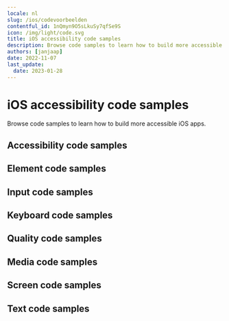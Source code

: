 ```yaml
---
locale: nl
slug: /ios/codevoorbeelden
contentful_id: 1nQmyn9O5sLkuSy7qfSe9S
icon: /img/light/code.svg
title: iOS accessibility code samples
description: Browse code samples to learn how to build more accessible iOS apps.
authors: [janjaap]
date: 2022-11-07
last_update:
  date: 2023-01-28
---
```


# iOS accessibility code samples

Browse code samples to learn how to build more accessible iOS apps.

## Accessibility code samples

<LinkList title="List of iOS Accessibility Code samples" isHighlighted={true}>
  <LinkListItem
    url="/nl/docs/ios/codevoorbeelden/accessibility-action"
    title="Accessibility action"
    appearance="link"
    label="Accessibility action on iOS"
    description="Accessibility actions provide alternative ways for users of assistive technologies to perform actions."
  />
  <LinkListItem
    url="/nl/docs/ios/codevoorbeelden/accessibility-announcement"
    title="Accessibility announcement"
    appearance="link"
    label="Accessibility announcement on iOS"
    description="Users of assistive technologies should be made aware of important changes in content through accessibility announcements."
  />
  <LinkListItem
    url="/nl/docs/ios/codevoorbeelden/accessibility-dialog"
    title="Accessibility dialog"
    appearance="link"
    label="Accessibility dialog on iOS"
    description="A dialog overlays the screen and offers one or more actions to proceed."
  />
  <LinkListItem
    url="/nl/docs/ios/codevoorbeelden/accessibility-focus-indicator"
    title="Accessibility focus indicator"
    appearance="link"
    label="Accessibility focus indicator on iOS"
    description="Users should know which element has focus when using a keyboard or assistive technology."
  />
  <LinkListItem
    url="/nl/docs/ios/codevoorbeelden/accessibility-focus"
    title="Accessibility focus"
    appearance="link"
    label="Accessibility focus on iOS"
    description="Sometimes you need to programmatically move the accessibility focus to a specific element."
  />
  <LinkListItem
    url="/nl/docs/ios/codevoorbeelden/accessibility-focusability"
    title="Accessibility focusability"
    appearance="link"
    label="Accessibility focusability on iOS"
    description="An element should indicate whether it should be focusable by assistive technologies or not."
  />
  <LinkListItem
    url="/nl/docs/ios/codevoorbeelden/accessibility-group"
    title="Accessibility group"
    appearance="link"
    label="Accessibility group on iOS"
    description="It is easier and quicker for users of assistive technologies to interact with grouped elements."
  />
  <LinkListItem
    url="/nl/docs/ios/codevoorbeelden/accessibility-hint"
    title="Accessibility hint"
    appearance="link"
    label="Accessibility hint on iOS"
    description="An accessibility hint helps users to understand what will happen after performing an action."
  />
  <LinkListItem
    url="/nl/docs/ios/codevoorbeelden/accessibility-label"
    title="Accessibility label"
    appearance="link"
    label="Accessibility label on iOS"
    description="An accessibility label helps users of assistive technologies to identify elements on the screen."
  />
  <LinkListItem
    url="/nl/docs/ios/codevoorbeelden/accessibility-language"
    title="Accessibility language"
    appearance="link"
    label="Accessibility language on iOS"
    description="When content is written in multiple languages, foreign words should ideally be indicated in their respective language."
  />
  <LinkListItem
    url="/nl/docs/ios/codevoorbeelden/accessibility-link"
    title="Accessibility link"
    appearance="link"
    label="Accessibility link on iOS"
    description="Links should be accessible for users of assistive technologies."
  />
  <LinkListItem
    url="/nl/docs/ios/codevoorbeelden/accessibility-live-region"
    title="Accessibility live region"
    appearance="link"
    label="Accessibility live region on iOS"
    description="A live region allows users of assistive technologies to receive updates whenever important information on the screen changes."
  />
  <LinkListItem
    url="/nl/docs/ios/codevoorbeelden/accessibility-modal"
    title="Accessibility modal"
    appearance="link"
    label="Accessibility modal on iOS"
    description="A modal overlays the screen with additional content."
  />
  <LinkListItem
    url="/nl/docs/ios/codevoorbeelden/accessibility-name"
    title="Accessibility name"
    appearance="link"
    label="Accessibility name on iOS"
    description="The accessibility name indicates the name used for interface elements by assistive technologies."
  />
  <LinkListItem
    url="/nl/docs/ios/codevoorbeelden/accessibility-order"
    title="Accessibility order"
    appearance="link"
    label="Accessibility order on iOS"
    description="Assistive technologies try to determine a logical accessibility order based on the placement and properties of the elements on the screen."
  />
  <LinkListItem
    url="/nl/docs/ios/codevoorbeelden/accessibility-role"
    title="Accessibility role"
    appearance="link"
    label="Accessibility role on iOS"
    description="An accessibility role helps users of assistive technologies to understand the purpose of elements on the screen."
  />
  <LinkListItem
    url="/nl/docs/ios/codevoorbeelden/accessibility-state"
    title="Accessibility state"
    appearance="link"
    label="Accessibility state on iOS"
    description="An accessibility state helps users of assistive technologies to understand the state of elements on the screen."
  />
  <LinkListItem
    url="/nl/docs/ios/codevoorbeelden/accessibility-value"
    title="Accessibility value"
    appearance="link"
    label="Accessibility value on iOS"
    description="An accessibility value helps users of assistive technologies to understand the value of elements on the screen."
  />
</LinkList>

## Element code samples

<LinkList title="List of iOS Element Code samples" isHighlighted={true}>
  <LinkListItem
    url="/nl/docs/ios/codevoorbeelden/element-focus-change"
    title="Element focus change"
    appearance="link"
    label="Element focus change on iOS"
    description="Whenever an element receives focus, it should not automatically trigger an event which changes context."
  />
  <LinkListItem
    url="/nl/docs/ios/codevoorbeelden/element-identification"
    title="Element identification"
    appearance="link"
    label="Element identification on iOS"
    description="Functionality that is repeated on multiple screens should use consistent identification."
  />
  <LinkListItem
    url="/nl/docs/ios/codevoorbeelden/element-position"
    title="Element position"
    appearance="link"
    label="Element position on iOS"
    description="Components that are repeated on multiple screens should have a consistent position."
  />
</LinkList>

## Input code samples

<LinkList title="List of iOS Input Code samples" isHighlighted={true}>
  <LinkListItem
    url="/nl/docs/ios/codevoorbeelden/input-cancellation"
    title="Input cancellation"
    appearance="link"
    label="Input cancellation on iOS"
    description="Users should be able to cancel accidental interaction."
  />
  <LinkListItem
    url="/nl/docs/ios/codevoorbeelden/input-content-type"
    title="Input content type"
    appearance="link"
    label="Input content type on iOS"
    description="Setting the content type for input fields helps user entering data."
  />
  <LinkListItem
    url="/nl/docs/ios/codevoorbeelden/input-errors"
    title="Input errors"
    appearance="link"
    label="Input errors on iOS"
    description="Users should be notified when they make input errors."
  />
  <LinkListItem
    url="/nl/docs/ios/codevoorbeelden/input-gestures"
    title="Input gestures"
    appearance="link"
    label="Input gestures on iOS"
    description="Gesture activated functionality should also be available without the use of gestures."
  />
  <LinkListItem
    url="/nl/docs/ios/codevoorbeelden/input-instructions"
    title="Input instructions"
    appearance="link"
    label="Input instructions on iOS"
    description="When a label might not describe the requested input sufficiently, you should add additional instructions."
  />
  <LinkListItem
    url="/nl/docs/ios/codevoorbeelden/input-keyboard-type"
    title="Input keyboard type"
    appearance="link"
    label="Input keyboard type on iOS"
    description="Setting the keyboard type for input fields helps user entering data."
  />
  <LinkListItem
    url="/nl/docs/ios/codevoorbeelden/input-label"
    title="Input label"
    appearance="link"
    label="Input label on iOS"
    description="Input fields should have labels so that users know what input data is expected."
  />
  <LinkListItem
    url="/nl/docs/ios/codevoorbeelden/input-motion"
    title="Input motion"
    appearance="link"
    label="Input motion on iOS"
    description="Provide an alternative way for actions activated by motion, to allow everyone to use the functionality."
  />
  <LinkListItem
    url="/nl/docs/ios/codevoorbeelden/input-predictable"
    title="Input predictable"
    appearance="link"
    label="Input predictable on iOS"
    description="Whenever a user provides input, there should be no change of context."
  />
</LinkList>

## Keyboard code samples

<LinkList title="List of iOS Keyboard Code samples" isHighlighted={true}>
  <LinkListItem
    url="/nl/docs/ios/codevoorbeelden/keyboard-order"
    title="Keyboard order"
    appearance="link"
    label="Keyboard order on iOS"
    description="By adjusting the keyboard order, you can provide a great experience for users that control their device using a hardware keyboard."
  />
  <LinkListItem
    url="/nl/docs/ios/codevoorbeelden/keyboard-shortcuts"
    title="Keyboard shortcuts"
    appearance="link"
    label="Keyboard shortcuts on iOS"
    description="Most people operate their smartphones with touch, but some people use an external keyboard."
  />
</LinkList>

## Quality code samples

<LinkList title="List of iOS Quality Code samples" isHighlighted={true}>
  <LinkListItem
    url="/nl/docs/ios/codevoorbeelden/linting"
    title="Linting"
    appearance="link"
    label="Linting on iOS"
    description="Linting is the process of running a tool which analyzes your code for potential errors."
  />
</LinkList>

## Media code samples

<LinkList title="List of iOS Media Code samples" isHighlighted={true}>
  <LinkListItem
    url="/nl/docs/ios/codevoorbeelden/audio-control"
    title="Audio control"
    appearance="link"
    label="Audio control on iOS"
    description="Users should be able to control audio whenever it plays automatically."
  />
  <LinkListItem
    url="/nl/docs/ios/codevoorbeelden/audio-description"
    title="Audio description"
    appearance="link"
    label="Audio description on iOS"
    description="Videos should include audio description when important visual details are shown which you cannot hear."
  />
  <LinkListItem
    url="/nl/docs/ios/codevoorbeelden/live-captions"
    title="Live captions"
    appearance="link"
    label="Live captions on iOS"
    description="Captions should be provided in real-time to enable users to understand what is being said in live videos."
  />
  <LinkListItem
    url="/nl/docs/ios/codevoorbeelden/captions"
    title="Captions"
    appearance="link"
    label="Captions on iOS"
    description="Captions should be provided to enable users to understand what is being said in videos."
  />
  <LinkListItem
    url="/nl/docs/ios/codevoorbeelden/transcript"
    title="Transcript"
    appearance="link"
    label="Transcript on iOS"
    description="Videos should contain a transcript to allow users to read what is shown in media, such as a video or podcast."
  />
</LinkList>

## Screen code samples

<LinkList title="List of iOS Screen Code samples" isHighlighted={true}>
  <LinkListItem
    url="/nl/docs/ios/codevoorbeelden/reduced-animations"
    title="Reduced animations"
    appearance="link"
    label="Reduced animations on iOS"
    description="Content which conveys a sense of motion can be a barrier for users."
  />
  <LinkListItem
    url="/nl/docs/ios/codevoorbeelden/contrast"
    title="Contrast"
    appearance="link"
    label="Contrast on iOS"
    description="Apps should provide enough contrast between text and its background so that it can be read by people with moderately low vision."
  />
  <LinkListItem
    url="/nl/docs/ios/codevoorbeelden/dark-mode"
    title="Dark mode"
    appearance="link"
    label="Dark mode on iOS"
    description="Dark mode darkens background colors and provides a more comfortable viewing experience in low light."
  />
  <LinkListItem
    url="/nl/docs/ios/codevoorbeelden/frequent-flashes"
    title="Frequent flashes"
    appearance="link"
    label="Frequent flashes on iOS"
    description="Rapidly flashing images or views can cause seizures for some users."
  />
  <LinkListItem
    url="/nl/docs/ios/codevoorbeelden/descriptive-headers"
    title="Descriptive headers"
    appearance="link"
    label="Descriptive headers on iOS"
    description="Screens should have descriptive headers, this helps users find specific content and orient themselves within your app."
  />
  <LinkListItem
    url="/nl/docs/ios/codevoorbeelden/descriptive-labels"
    title="Descriptive labels"
    appearance="link"
    label="Descriptive labels on iOS"
    description="Screens should have descriptive labels, these help users recognize which purpose controls have."
  />
  <LinkListItem
    url="/nl/docs/ios/codevoorbeelden/screen-orientation"
    title="Screen orientation"
    appearance="link"
    label="Screen orientation on iOS"
    description="Apps should adapt to the preferred display orientation of the user."
  />
  <LinkListItem
    url="/nl/docs/ios/codevoorbeelden/reflow"
    title="Reflow"
    appearance="link"
    label="Reflow on iOS"
    description="Content on the screen should reflow based on the users' preferences."
  />
  <LinkListItem
    url="/nl/docs/ios/codevoorbeelden/search-functionality"
    title="Search functionality"
    appearance="link"
    label="Search functionality on iOS"
    description="Users might have difficulty finding a specific screen."
  />
  <LinkListItem
    url="/nl/docs/ios/codevoorbeelden/skip-content"
    title="Skip content"
    appearance="link"
    label="Skip content on iOS"
    description="It can be helpful for users to skip repeated blocks of content."
  />
  <LinkListItem
    url="/nl/docs/ios/codevoorbeelden/adjustable-timing"
    title="Adjustable timing"
    appearance="link"
    label="Adjustable timing on iOS"
    description="Everyone, including people with disabilities, should have adequate time to interact with your app."
  />
  <LinkListItem
    url="/nl/docs/ios/codevoorbeelden/screen-title"
    title="Screen title"
    appearance="link"
    label="Screen title on iOS"
    description="Each screen should have a descriptive title, which helps users with identifying the screen."
  />
</LinkList>

## Text code samples

<LinkList title="List of iOS Text Code samples" isHighlighted={true}>
  <LinkListItem
    url="/nl/docs/ios/codevoorbeelden/bold-text"
    title="Bold text"
    appearance="link"
    label="Bold text on iOS"
    description="Apps should use bold text when users have indicated this as a preference in the system settings."
  />
  <LinkListItem
    url="/nl/docs/ios/codevoorbeelden/text-element"
    title="Text element"
    appearance="link"
    label="Text element on iOS"
    description="Always use text elements to display text, unless this is not possible due to styling, such as text logo's."
  />
  <LinkListItem
    url="/nl/docs/ios/codevoorbeelden/localization"
    title="Localization"
    appearance="link"
    label="Localization on iOS"
    description="Assistive technologies, such as the screen reader, use the locale for the pronunciation of utterances."
  />
  <LinkListItem
    url="/nl/docs/ios/codevoorbeelden/scale-text"
    title="Scale text"
    appearance="link"
    label="Scale text on iOS"
    description="Apps should scale text to the size specified by users in the system settings."
  />
  <LinkListItem
    url="/nl/docs/ios/codevoorbeelden/text-spacing"
    title="Text spacing"
    appearance="link"
    label="Text spacing on iOS"
    description="Content should adapt to increased spacing between lines, words, letters, and paragraphs."
  />
  <LinkListItem
    url="/nl/docs/ios/codevoorbeelden/text-truncation"
    title="Text truncation"
    appearance="link"
    label="Text truncation on iOS"
    description="Text should never get truncated in your app, even when users have enlarged their font size."
  />
</LinkList>
